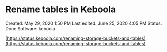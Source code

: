 # Rename tables in Keboola

Created: May 29, 2020 1:50 PM
Last edited: June 25, 2020 4:05 PM
Status: Done
Software: keboola

[https://status.keboola.com/renaming-storage-buckets-and-tables](https://status.keboola.com/renaming-storage-buckets-and-tables)